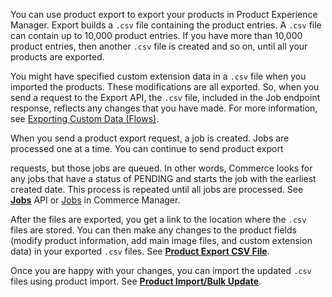 You can use product export to export your products in Product Experience Manager. Export builds a `.csv` file containing the product entries. A `.csv` file can contain up to 10,000 product entries. If you have more than 10,000 product entries, then another `.csv` file is created and so on, until all your products are exported.

You might have specified custom extension data in a `.csv` file when you imported the products. These modifications are all exported. So, when you send a request to the Export API, the `.csv` file, included in the Job endpoint response, reflects any changes that you have made. For more information, see [Exporting Custom Data (Flows)](#exporting-custom-data-flows).

When you send a product export request, a job is created. Jobs are processed one at a time. You can continue to send product export

requests, but those jobs are queued. In other words, Commerce looks for any jobs that have a status of PENDING and starts the job with the earliest created date. This process is repeated until all jobs are processed. See [**Jobs**](/docs/api/pxm/products/jobs) API or [Jobs](/docs/commerce-manager/product-experience-manager/jobs/) in Commerce Manager.

After the files are exported, you get a link to the location where the `.csv` files are stored. You can then make any changes to the product fields (modify product information, add main image files, and custom extension data) in your exported `.csv` files. See [**Product Export CSV File**](/docs/api/pxm/products/product-export#product-export-csv-file).

Once you are happy with your changes, you can import the updated `.csv` files using product import. See [**Product Import/Bulk Update**](/docs/api/pxm/products/product-import-bulk-update).